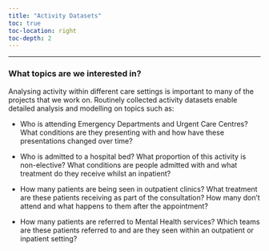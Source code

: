 ```yaml
---
title: "Activity Datasets"
toc: true
toc-location: right
toc-depth: 2
---
```


***

### What topics are we interested in?
Analysing activity within different care settings is important to many of the projects that we work on. Routinely collected activity datasets enable detailed analysis and modelling on topics such as:

* Who is attending Emergency Departments and Urgent Care Centres? What conditions are they presenting with and how have these presentations changed over time?

* Who is admitted to a hospital bed? What proportion of this activity is non-elective? What conditions are people admitted with and what treatment do they receive whilst an inpatient?

* How many patients are being seen in outpatient clinics? What treatment are these patients receiving as part of the consultation? How many don't attend and what happens to them after the appointment?

* How many patients are referred to Mental Health services? Which teams are these patients referred to and are they seen within an outpatient or inpatient setting?
